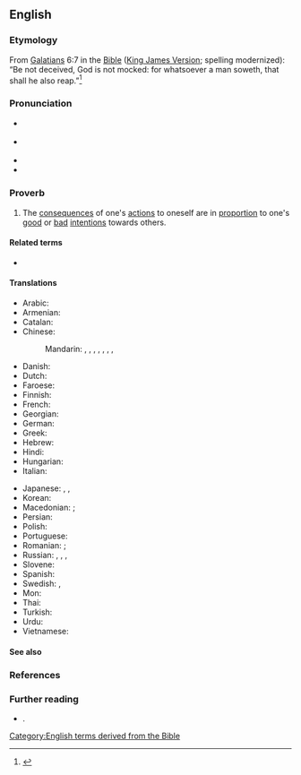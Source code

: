 ==English==
{{was wotd|2022|August|25}}

===Etymology===
From [[w:Epistle to the Galatians|Galatians]] 6:7 in the [[Bible]] ([[King James Version]]; spelling modernized): “Be not deceived, God is not mocked: for whatsoever a man soweth, that shall he also reap.”<ref>{{R:King James Version|Galatians|6|7|page=1429|column=2|passage=Be not deceiued, God is not mocked: for whatſoeuer a man ſoweth, that ſhall he alſo reape.|nodot=1}}</ref>

===Pronunciation===
* {{a|RP}} {{IPA|en|/əz‿ju ˈsəʊ səʊ‿ʃəl‿ju ˈɹiːp/}}
* {{a|GA}} {{IPA|en|/əz‿ju ˈsoʊ soʊ‿ʃəl‿ju ˈɹip/}}
* {{audio|en|En-au-as you sow, so shall you reap.ogg|Audio (AU)}}
* {{rhymes|en|iːp|s=7}}

===Proverb===
{{head|en|proverb}}

# The [[consequence]]s of one's [[action#Noun|actions]] to oneself are in [[proportion#Noun|proportion]] to one's [[good#Adjective|good]] or [[bad#Adjective|bad]] [[intention#Noun|intentions]] towards others.
#: {{synonyms|en|every man is the architect of his own fortune|sow the wind, reap the whirlwind|what goes around comes around}}

====Related terms====
* {{l|en|reap what one sows}}

====Translations====
{{trans-top|consequences of one’s actions to oneself are in proportion to one‘s good or bad intentions towards others}}
* Arabic: {{t|ar|كَمَا تَدِين تُدَان (كَمَا تَزْرَع  تَحْصِد)}}
* Armenian: {{t|hy|ինչ որ ցանես, էն կհնձես}}
* Catalan: {{t-needed|ca}}
* Chinese:
*: Mandarin: {{t|cmn|出乎爾者、反乎爾者也}}, {{t|cmn|出乎尔者、反乎尔者|tr=chūhūěrzhě, fǎnhūěrzhěyě}}, {{t+|cmn|種瓜得瓜，種豆得豆}}, {{t+|cmn|种瓜得瓜，种豆得豆|tr=zhòngguādéguā, zhǒngdòudédòu|lit=sow melons and you get melons, sow beans and you get beans}}, {{t+|cmn|種瓜得瓜}}, {{t+|cmn|种瓜得瓜|tr=zhòngguādéguā}}, {{t+|cmn|種豆得豆}}, {{t+|cmn|种豆得豆|tr=zhǒngdòudédòu}}
* Danish: {{t|da|man ligger som man reder}}
* Dutch: {{t|nl|wat je zaait zul je oogsten}}
* Faroese: {{t|fo|sjálvgjørt er væl gjørt}}
* Finnish: {{t|fi|sitä niittää mitä kylvää}}
* French: {{t|fr|vous récolterez ce que vous semez}}
* Georgian: {{t|ka|რასაც დასთეს იმას მოიმკი}}
* German: {{t|de|man erntet was man sät}}
* Greek: {{t|el|όπως στρώσεις, θα κοιμηθείς}}
* Hebrew: {{t-needed|he}}
* Hindi: {{t|hi|जैसी करणी वैशी भरणी}}
* Hungarian: {{t+|hu|ki mint vet, úgy arat}}
* Italian: {{t|it|raccogli quello che semini}}
{{trans-mid}}
* Japanese: {{t|ja|悪事身に返る|tr=akuji mi ni kaeru|lit=your evil deeds come back to you}}, {{t|ja|蒔いた種は刈らねばならない|tr=maita tane wa karaneba naranai}}, {{t|ja|爾に出ずる者は、爾に反える|tr=nanji ni izuru mono wa, nanji ni kaeru}}
* Korean: {{t+|ko|콩 심은 데 콩 나고 팥 심은 데 팥 난다}}
* Macedonian: {{t|mk|што ќе посееш, тоа ќе ти никне}}; {{t|mk|што ќе посееш, тоа ќе жнееш}}
* Persian: {{t|fa|کسی که خربزه میخورد، پای لرزش هم مینشیند}}
* Polish: {{t|pl|kto sieje wiatr, zbiera burzę}}
* Portuguese: {{t|pt|você colhe o que planta}}
* Romanian: {{t|ro|ce semeni, aia culegi}}; {{t|ro|culegi ceea ce semeni}}
* Russian: {{t+|ru|как ау́кнется, так и откли́кнется}}, {{t|ru|как посе́ешь, так и пожнёшь}}, {{t|ru|кто се́ет ветер, пожнёт бу́рю}}, {{t+|ru|что посе́ешь, то и пожнёшь}}
* Slovene: {{t|sl|kakor boš sejal, tako boš žel}}
* Spanish: {{t-needed|es}}
* Swedish: {{t|sv|som man bäddar får man ligga}}, {{t|sv|som man sår får man skörda}}
* Mon: {{t|ur|[[ညံၚ်]][[ဗှ်ေ]][[ဒြာတ်]]၊ [[ဆၜိုတ်]][[ရတ်]][[ဩောံ]][[ဏောၚ်]]။|tr=ñaṃṅ bhe drāt, chaṗiut ratʼooṃ ṇoṅ.}}
* Thai: {{t-needed|th}}
* Turkish: {{t|tr|ne ekersen onu biçersin}}
* Urdu: {{t|ur|جیسے کرنی ویسے بھرنی|tr=jaise karnī vaise bharnī}}
* Vietnamese: {{t-needed|vi}}
{{trans-bottom}}

====See also====
{{col3|en
|bring one's own hide to market
|fuck around and find out
|karma
|Leopards Eating People's Faces Party
|make one's bed and lie in it
|play stupid games, win stupid prizes
|stew in one's juices
}}

===References===
<references/>

===Further reading===
* {{cite-book|author=Gregory Y. Titelman|title=Random House Dictionary of Popular Proverbs and Sayings:{{nb...|Over 1,500 Proverbs and Sayings with 1,000 Illustrative Citations}}|location=New York, N.Y.|publisher={{w|Random House}}|year=1996|page=16|isbn=978-0-679-44554-8}}.

[[Category:English terms derived from the Bible]]